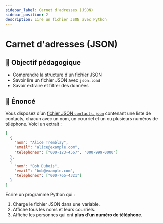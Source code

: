 ```yaml
---
sidebar_label: Carnet d'adresses (JSON)
sidebar_position: 2
description: Lire un fichier JSON avec Python
---
```


# Carnet d'adresses (JSON)

## 🎯 Objectif pédagogique

- Comprendre la structure d'un fichier JSON
- Savoir lire un fichier JSON avec `json.load`
- Savoir extraire et filtrer des données

## 📜 Énoncé

Vous disposez d’un [fichier JSON `contacts.json`](pathname:///exercises/json_contacts.json) contenant une liste de
contacts, chacun avec un nom, un courriel et un ou plusieurs numéros de
téléphone. Voici un extrait :

```json
[
  {
    "nom": "Alice Tremblay",
    "email": "alice@example.com",
    "telephones": ["000-123-4567", "000-999-0000"]
  },
  {
    "nom": "Bob Dubois",
    "email": "bob@example.com",
    "telephones": ["000-765-4321"]
  }
]
```

Écrire un programme Python qui :

1. Charge le fichier JSON dans une variable.
2. Affiche tous les noms et leurs courriels.
3. Affiche les personnes qui ont **plus d’un numéro de téléphone**.
